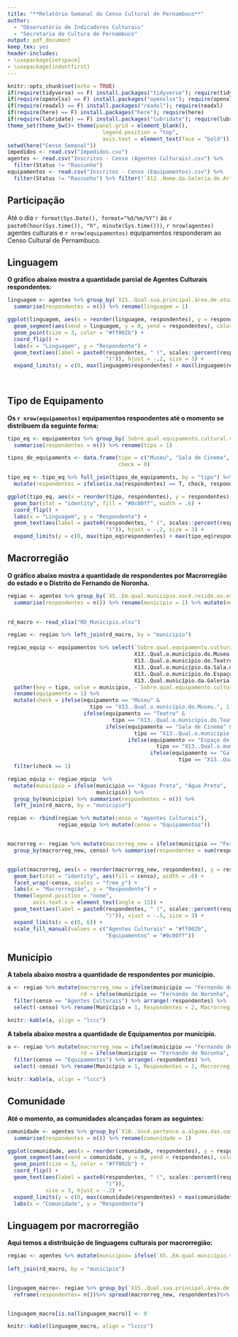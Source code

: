```yaml
---
title: "**Relatório Semanal do Censo Cultural de Pernambuco**"
author: 
  - "Observatório de Indicadores Culturais"
  - "Secretaria de Cultura de Pernambuco"
output: pdf_document
keep_tex: yes
header-includes:
- \usepackage{setspace}
- \usepackage{indentfirst}
---
```


```r
knitr::opts_chunk$set(echo = TRUE)
if(require(tidyverse) == F) install.packages("tidyverse"); require(tidyverse)
if(require(openxlsx) == F) install.packages("openxlsx"); require(openxlsx)
if(require(readxl) == F) install.packages("readxl"); require(readxl)
if(require(here) == F) install.packages("here"); require(here)
if(require(lubridate) == F) install.packages("lubridate"); require(lubridate)
theme_set(theme_bw()+ theme(panel.grid = element_blank(),
                              legend.position = "top",
                              axis.text = element_text(face = "bold"))) 
setwd(here("Censo Semanal"))
impedidos <- read.csv("Impedidos.csv")
agentes <- read.csv("Inscritos - Censo (Agentes Culturais).csv") %>%
  filter(Status != "Rascunho")
equipamentos <- read.csv("Inscritos - Censo (Equipamentos).csv") %>% 
  filter(Status != "Rascunho") %>% filter(!`X12..Nome.da.Galeria.de.Arte` %in% impedidos$Impedidos)


```

## Participação

Até o dia `r format(Sys.Date(), format="%d/%m/%Y")` às `r paste0(hour(Sys.time()), "h", minute(Sys.time()))`, `r nrow(agentes)` agentes culturais e `r nrow(equipamentos)` equipamentos responderam ao Censo Cultural de Pernambuco.

## Linguagem

**O gráfico abaixo mostra a quantidade parcial de Agentes Culturais respondentes:**

```r

linguagem <- agentes %>% group_by(`X15..Qual.sua.principal.área.de.atuação.artístico.cultural.`) %>% 
  summarise(respondentes = n()) %>% rename(linguagem = 1)

ggplot(linguagem, aes(x = reorder(linguagem, respondentes), y = respondentes)) +
  geom_segment(aes(xend = linguagem, y = 0, yend = respondentes), color = "grey80", lty = "dashed") +
  geom_point(size = 3, color = "#ff002b") +
  coord_flip() +
  labs(x = "Linguagem", y = "Respondente") +
  geom_text(aes(label = paste0(respondentes, " (", scales::percent(respondentes/sum(respondentes), accuracy = 0.1),
                               ")")), hjust = -.2, size = 3) +
  expand_limits(y = c(0, max(linguagem$respondentes) + max(linguagem$respondentes)/4))
  
  

```

\newpage
## Tipo de Equipamento

**Os `r nrow(equipamentos)` equipamentos respondentes até o momento se distribuem da seguinte forma:**

```r

tipo_eq <- equipamentos %>% group_by(`Sobre.qual.equipamento.cultural.você.estará.respondendo.`) %>% 
  summarise(respondentes = n()) %>% rename(tipo = 1)

tipos_de_equipaments <- data.frame(tipo = c("Museu", "Sala de Cinema", "Teatro", "Espaços de formação em Artes Circenses"),
                                   check = 0)

tipo_eq <- tipo_eq %>% full_join(tipos_de_equipaments, by = "tipo") %>% 
  mutate(respondentes = ifelse(is.na(respondentes) == T, check, respondentes))

ggplot(tipo_eq, aes(x = reorder(tipo, respondentes), y = respondentes)) +
  geom_bar(stat = "identity", fill = "#0c00ff", width = .6) +
  coord_flip() +
  labs(x = "Linguagem", y = "Respondente") +
  geom_text(aes(label = paste0(respondentes, " (", scales::percent(respondentes/sum(respondentes), accuracy = 0.1),
                               ")")), hjust = -.2, size = 3) +
  expand_limits(y = c(0, max(tipo_eq$respondentes) + max(tipo_eq$respondentes)/4))
```

\newpage
## Macrorregião

**O gráfico abaixo mostra a quantidade de respondentes por Macrorregião do estado e o Distrito de Fernando de Noronha.**

```r

regiao <- agentes %>% group_by(`X5..Em.qual.município.você.reside.ou.está.situado.`) %>% 
  summarise(respondentes = n()) %>% rename(municipio = 1) %>% mutate(municipio = ifelse(municipio == "Águas Preta", "Água Preta",
                                                                                        municipio))

rd_macro <- read_xlsx("RD_Municipio.xlsx")

regiao <- regiao %>% left_join(rd_macro, by = "municipio")

regiao_equip <- equipamentos %>% select(`Sobre.qual.equipamento.cultural.você.estará.respondendo.`,
                                        X13..Qual.o.município.do.Museu., 
                                        X13..Qual.o.município.do.Teatro., 
                                        X13..Qual.o.município.da.Sala.de.Cinema., 
                                        X13..Qual.o.município.do.Espaço.de.formação.em.Artes.Circenses., 
                                        X13..Qual.município.da.Galeria.de.Arte.) %>% 
  gather(key = tipo, value = municipio, -`Sobre.qual.equipamento.cultural.você.estará.respondendo.`) %>% 
  rename(equipamento = 1) %>% 
  mutate(check = ifelse(equipamento == "Museu" &
                          tipo == "X13..Qual.o.município.do.Museu.", 1,
                        ifelse(equipamento == "Teatro" & 
                                 tipo == "X13..Qual.o.município.do.Teatro.", 1,
                               ifelse(equipamento == "Sala de Cinema" &
                                        tipo == "X13..Qual.o.município.da.Sala.de.Cinema.", 1, 
                                      ifelse(equipamento == "Espaço de Formação em Artes Circenses" &
                                               tipo == "X13..Qual.o.município.do.Espaço.de.formação.em.Artes.Circenses.", 1,
                                             ifelse(equipamento == "Galeria de Arte" &
                                                      tipo == "X13..Qual.município.da.Galeria.de.Arte.", 1, 0)))))) %>% 
  filter(check == 1)

regiao_equip <- regiao_equip  %>% 
  mutate(municipio = ifelse(municipio == "Águas Preta", "Água Preta",
                            municipio)) %>% 
  group_by(municipio) %>% summarise(respondentes = n()) %>% 
  left_join(rd_macro, by = "municipio")

regiao <- rbind(regiao %>% mutate(censo = "Agentes Culturais"),
                regiao_equip %>% mutate(censo = "Equipamentos"))


macrorreg <- regiao %>% mutate(macrorreg_new = ifelse(municipio == "Fernando de Noronha", "F. de Noronha", macrorreg_new)) %>% 
  group_by(macrorreg_new, censo) %>% summarise(respondentes = sum(respondentes), .groups = "keep")


ggplot(macrorreg, aes(x = reorder(macrorreg_new, respondentes), y = respondentes)) +
  geom_bar(stat = "identity", aes(fill = censo), width = .6) +
  facet_wrap(~censo, scales = "free_y") +
  labs(x = "Macrorregião", y = "Respondente") +
  theme(legend.position = "none",
        axis.text.x = element_text(angle = 15)) +
  geom_text(aes(label = paste0(respondentes, " (", scales::percent(respondentes/sum(respondentes), accuracy = 0.1),
                               ")")), vjust = -.5, size = 3) +
  expand_limits(x = c(0, 6)) +
  scale_fill_manual(values = c("Agentes Culturais" = "#ff002b",
                               "Equipamentos" = "#0c00ff"))
```

\newpage
## Município

**A tabela abaixo mostra a quantidade de respondentes por município.**

```r

a <- regiao %>% mutate(macrorreg_new = ifelse(municipio == "Fernando de Noronha", "-", macrorreg_new),
                       rd = ifelse(municipio == "Fernando de Noronha", "-", rd)) %>% 
  filter(censo == "Agentes Culturais") %>% arrange(-respondentes) %>% 
  select(-censo) %>% rename(Município = 1, Respondentes = 2, Macrorregiao = 3, RD = 4)

knitr::kable(a, align = "lccc")

```
**A tabela abaixo mostra a quantidade de Equipamentos por município.**

```r

a <- regiao %>% mutate(macrorreg_new = ifelse(municipio == "Fernando de Noronha", "-", macrorreg_new),
                       rd = ifelse(municipio == "Fernando de Noronha", "-", rd)) %>% 
  filter(censo == "Equipamentos") %>% arrange(-respondentes) %>% 
  select(-censo) %>% rename(Município = 1, Respondentes = 2, Macrorregiao = 3, RD = 4)

knitr::kable(a, align = "lccc")

```
\newpage
## Comunidade

**Até o momento, as comunidades alcançadas foram as seguintes:**

```r

comunidade <- agentes %>% group_by(`X10..Você.pertence.a.alguma.das.comunidades.listadas.abaixo.`) %>% 
  summarise(respondentes = n()) %>% rename(comunidade = 1)

ggplot(comunidade, aes(x = reorder(comunidade, respondentes), y = respondentes)) +
  geom_segment(aes(xend = comunidade, y = 0, yend = respondentes), color = "grey80", lty = "dashed") +
  geom_point(size = 3, color = "#ff002b") +
  coord_flip() +
  geom_text(aes(label = paste0(respondentes, " (", scales::percent(respondentes/sum(respondentes), accuracy = 0.1),
                               ")")),
            size = 3, hjust = -.2) +
  expand_limits(y = c(0, max(comunidade$respondentes) + max(comunidade$respondentes)/4)) +
  labs(x = "Comunidade", y = "Respondente")

```

## Linguagem por macrorregião


**Aqui temos a distribuição de linguagens culturais por macrorregião:**

```r

regiao <- agentes %>% mutate(municipio= ifelse(`X5..Em.qual.município.você.reside.ou.está.situado.`== "Águas Preta", "Água Preta",
                                                                                       `X5..Em.qual.município.você.reside.ou.está.situado.`)) %>% 
left_join(rd_macro, by = "municipio")


linguagem_macro<- regiao %>% group_by(`X15..Qual.sua.principal.área.de.atuação.artístico.cultural.`,macrorreg_new) %>% 
  reframe(respondentes= n())%>% spread(macrorreg_new, respondentes)%>% rename("Linguagem Cultural"= 1)


linguagem_macro[is.na(linguagem_macro)] <- 0

knitr::kable(linguagem_macro, align = "lcccc")

```
